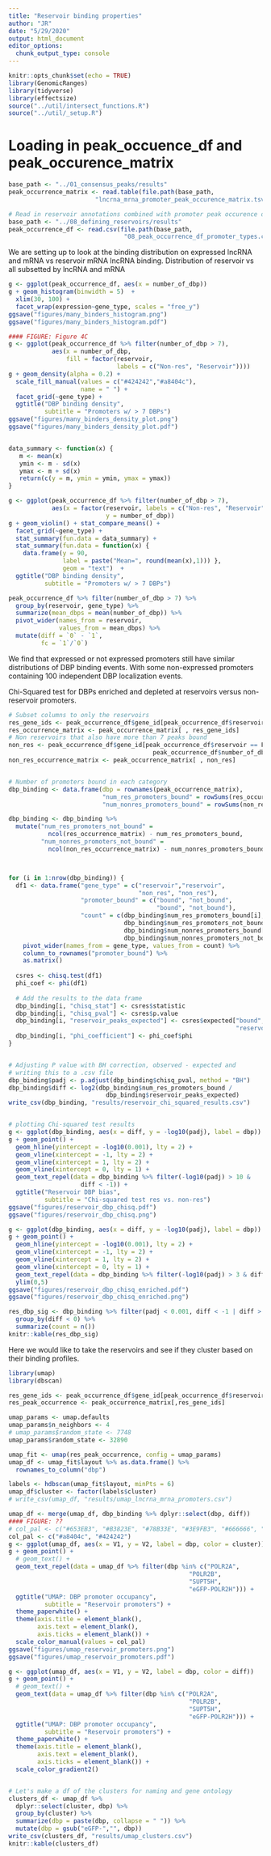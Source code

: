 ```yaml
---
title: "Reservoir binding properties"
author: "JR"
date: "5/29/2020"
output: html_document
editor_options: 
  chunk_output_type: console
---
```


```r
knitr::opts_chunk$set(echo = TRUE)
library(GenomicRanges)
library(tidyverse)
library(effectsize)
source("../util/intersect_functions.R")
source("../util/_setup.R")
```

# Loading in peak_occuence_df and peak_occurence_matrix

```r
base_path <- "../01_consensus_peaks/results"
peak_occurrence_matrix <- read.table(file.path(base_path,
                        "lncrna_mrna_promoter_peak_occurence_matrix.tsv"))

# Read in reservoir annotations combined with promoter peak occurence df. 
base_path <- "../08_defining_reservoirs/results"
peak_occurrence_df <- read.csv(file.path(base_path,
                                "08_peak_occurrence_df_promoter_types.csv"))
```

We are setting up to look at the binding distribution on expressed
lncRNA and mRNA vs reservoir mRNA lncRNA binding. 
Distribution of reservoir vs all subsetted by lncRNA and mRNA

```r
g <- ggplot(peak_occurrence_df, aes(x = number_of_dbp))
g + geom_histogram(binwidth = 5)  + 
  xlim(30, 100) +
  facet_wrap(expression~gene_type, scales = "free_y")
ggsave("figures/many_binders_histogram.png")
ggsave("figures/many_binders_histogram.pdf")

#### FIGURE: Figure 4C
g <- ggplot(peak_occurrence_df %>% filter(number_of_dbp > 7), 
            aes(x = number_of_dbp, 
                fill = factor(reservoir, 
                              labels = c("Non-res", "Reservoir"))))
g + geom_density(alpha = 0.2) + 
  scale_fill_manual(values = c("#424242","#a8404c"),
                    name = " ") + 
  facet_grid(~gene_type) +
  ggtitle("DBP binding density",
          subtitle = "Promoters w/ > 7 DBPs")
ggsave("figures/many_binders_density_plot.png")
ggsave("figures/many_binders_density_plot.pdf")


data_summary <- function(x) {
   m <- mean(x)
   ymin <- m - sd(x)
   ymax <- m + sd(x)
   return(c(y = m, ymin = ymin, ymax = ymax))
}

g <- ggplot(peak_occurrence_df %>% filter(number_of_dbp > 7), 
            aes(x = factor(reservoir, labels = c("Non-res", "Reservoir")),
                           y = number_of_dbp))
g + geom_violin() + stat_compare_means() +
  facet_grid(~gene_type) +
  stat_summary(fun.data = data_summary) +
  stat_summary(fun.data = function(x) {
    data.frame(y = 90, 
               label = paste("Mean=", round(mean(x),1))) },
               geom = "text")  +
  ggtitle("DBP binding density",
          subtitle = "Promoters w/ > 7 DBPs")

peak_occurrence_df %>% filter(number_of_dbp > 7) %>%
  group_by(reservoir, gene_type) %>%
  summarize(mean_dbps = mean(number_of_dbp)) %>%
  pivot_wider(names_from = reservoir,
              values_from = mean_dbps) %>%
  mutate(diff = `0` - `1`,
         fc = `1`/`0`)
```

We find that expressed or not expressed promoters still have similar 
distributions of DBP binding events. With some non-expressed promoters 
containing 100 independent DBP localization events. 


Chi-Squared test for DBPs enriched and depleted at reservoirs 
versus non-reservoir promoters.

```r
# Subset columns to only the reservoirs
res_gene_ids <- peak_occurrence_df$gene_id[peak_occurrence_df$reservoir == T]
res_occurrence_matrix <- peak_occurrence_matrix[ , res_gene_ids]
# Non reservoirs that also have more than 7 peaks bound
non_res <- peak_occurrence_df$gene_id[peak_occurrence_df$reservoir == F & 
                                        peak_occurrence_df$number_of_dbp > 7]
non_res_occurrence_matrix <- peak_occurrence_matrix[ , non_res]


# Number of promoters bound in each category
dbp_binding <- data.frame(dbp = rownames(peak_occurrence_matrix),
                          "num_res_promoters_bound" = rowSums(res_occurrence_matrix),
                          "num_nonres_promoters_bound" = rowSums(non_res_occurrence_matrix))

dbp_binding <- dbp_binding %>%
  mutate("num_res_promoters_not_bound" = 
           ncol(res_occurrence_matrix) - num_res_promoters_bound,
         "num_nonres_promoters_not_bound" = 
           ncol(non_res_occurrence_matrix) - num_nonres_promoters_bound)



for (i in 1:nrow(dbp_binding)) {
  df1 <- data.frame("gene_type" = c("reservoir","reservoir", 
                                    "non_res", "non_res"),
                    "promoter_bound" = c("bound", "not_bound", 
                                         "bound", "not_bound"),
                    "count" = c(dbp_binding$num_res_promoters_bound[i],
                                dbp_binding$num_res_promoters_not_bound[i],
                                dbp_binding$num_nonres_promoters_bound[i],
                                dbp_binding$num_nonres_promoters_not_bound[i])) %>%
    pivot_wider(names_from = gene_type, values_from = count) %>%
    column_to_rownames("promoter_bound") %>%
    as.matrix()
  
  csres <- chisq.test(df1)
  phi_coef <- phi(df1)
  
  # Add the results to the data frame
  dbp_binding[i, "chisq_stat"] <- csres$statistic
  dbp_binding[i, "chisq_pval"] <- csres$p.value
  dbp_binding[i, "reservoir_peaks_expected"] <- csres$expected["bound", 
                                                               "reservoir"]
  dbp_binding[i, "phi_coefficient"] <- phi_coef$phi
}


# Adjusting P value with BH correction, observed - expected and 
# writing this to a .csv file
dbp_binding$padj <- p.adjust(dbp_binding$chisq_pval, method = "BH")
dbp_binding$diff <- log2(dbp_binding$num_res_promoters_bound /
                           dbp_binding$reservoir_peaks_expected)
write_csv(dbp_binding, "results/reservoir_chi_squared_results.csv")


# plotting Chi-squared test results 
g <- ggplot(dbp_binding, aes(x = diff, y = -log10(padj), label = dbp))
g + geom_point() +
  geom_hline(yintercept = -log10(0.001), lty = 2) +
  geom_vline(xintercept = -1, lty = 2) +
  geom_vline(xintercept = 1, lty = 2) +
  geom_vline(xintercept = 0, lty = 1) +
  geom_text_repel(data = dbp_binding %>% filter(-log10(padj) > 10 &
                    diff < -1)) + 
  ggtitle("Reservoir DBP bias",
          subtitle = "Chi-squared test res vs. non-res")
ggsave("figures/reservoir_dbp_chisq.pdf")
ggsave("figures/reservoir_dbp_chisq.png")

g <- ggplot(dbp_binding, aes(x = diff, y = -log10(padj), label = dbp))
g + geom_point() +
  geom_hline(yintercept = -log10(0.001), lty = 2) +
  geom_vline(xintercept = -1, lty = 2) +
  geom_vline(xintercept = 1, lty = 2) +
  geom_vline(xintercept = 0, lty = 1) +
  geom_text_repel(data = dbp_binding %>% filter(-log10(padj) > 3 & diff > 0)) + 
  ylim(0,5)
ggsave("figures/reservoir_dbp_chisq_enriched.pdf")
ggsave("figures/reservoir_dbp_chisq_enriched.png")
```

```r
res_dbp_sig <- dbp_binding %>% filter(padj < 0.001, diff < -1 | diff > 1) %>%
  group_by(diff < 0) %>%
  summarize(count = n())
knitr::kable(res_dbp_sig)
```


Here we would like to take the reservoirs and see if they cluster based on
their binding profiles. 

```r
library(umap)
library(dbscan)

res_gene_ids <- peak_occurrence_df$gene_id[peak_occurrence_df$reservoir == T]
res_peak_occurrence <- peak_occurrence_matrix[,res_gene_ids]

umap_params <- umap.defaults
umap_params$n_neighbors <- 4
# umap_params$random_state <- 7748
umap_params$random_state <- 32890

umap_fit <- umap(res_peak_occurrence, config = umap_params)
umap_df <- umap_fit$layout %>% as.data.frame() %>%
  rownames_to_column("dbp")

labels <- hdbscan(umap_fit$layout, minPts = 6)
umap_df$cluster <- factor(labels$cluster)
# write_csv(umap_df, "results/umap_lncrna_mrna_promoters.csv")

umap_df <- merge(umap_df, dbp_binding %>% dplyr::select(dbp, diff))
#### FIGURE: ??
# col_pal <- c("#653EB3", "#B3823E", "#78B33E", "#3E9FB3", "#666666", "#fd8d3c", "#B33E52")
col_pal <- c("#a8404c", "#424242")
g <- ggplot(umap_df, aes(x = V1, y = V2, label = dbp, color = cluster))
g + geom_point() + 
  # geom_text() +
  geom_text_repel(data = umap_df %>% filter(dbp %in% c("POLR2A",
                                                  "POLR2B",
                                                  "SUPT5H",
                                                  "eGFP-POLR2H"))) +
  ggtitle("UMAP: DBP promoter occupancy",
          subtitle = "Reservoir promoters") +
  theme_paperwhite() +
  theme(axis.title = element_blank(),
        axis.text = element_blank(),
        axis.ticks = element_blank()) +
  scale_color_manual(values = col_pal)
ggsave("figures/umap_reservoir_promoters.png")
ggsave("figures/umap_reservoir_promoters.pdf")

g <- ggplot(umap_df, aes(x = V1, y = V2, label = dbp, color = diff))
g + geom_point() + 
  # geom_text() +
  geom_text(data = umap_df %>% filter(dbp %in% c("POLR2A",
                                                  "POLR2B",
                                                  "SUPT5H",
                                                  "eGFP-POLR2H"))) +
  ggtitle("UMAP: DBP promoter occupancy",
          subtitle = "Reservoir promoters") +
  theme_paperwhite() +
  theme(axis.title = element_blank(),
        axis.text = element_blank(),
        axis.ticks = element_blank()) +
  scale_color_gradient2()


# Let's make a df of the clusters for naming and gene ontology
clusters_df <- umap_df %>%
  dplyr::select(cluster, dbp) %>%
  group_by(cluster) %>%
  summarize(dbp = paste(dbp, collapse = " ")) %>%
  mutate(dbp = gsub("eGFP-","", dbp))
write_csv(clusters_df, "results/umap_clusters.csv")
knitr::kable(clusters_df)
```









